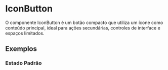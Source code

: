 
<Meta of={IconButtonStories} />

# IconButton

O componente IconButton é um botão compacto que utiliza um ícone como conteúdo principal, ideal para ações secundárias, controles de interface e espaços limitados.

<Primary />

<Controls />

## Exemplos

### Estado Padrão

<Canvas of={IconButtonStories.Default} />
